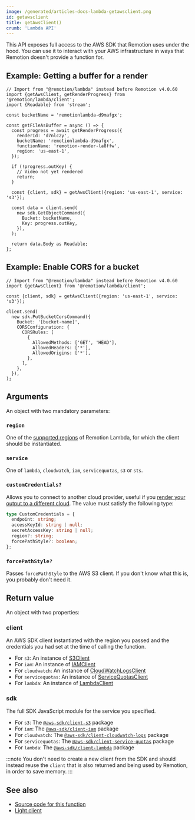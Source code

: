 ```yaml
---
image: /generated/articles-docs-lambda-getawsclient.png
id: getawsclient
title: getAwsClient()
crumb: 'Lambda API'
---
```


This API exposes full access to the AWS SDK that Remotion uses under the hood. You can use it to interact with your AWS infrastructure in ways that Remotion doesn't provide a function for.

## Example: Getting a buffer for a render

```tsx {19-28}
// Import from "@remotion/lambda" instead before Remotion v4.0.60
import {getAwsClient, getRenderProgress} from '@remotion/lambda/client';
import {Readable} from 'stream';

const bucketName = 'remotionlambda-d9mafgx';

const getFileAsBuffer = async () => {
  const progress = await getRenderProgress({
    renderId: 'd7nlc2y',
    bucketName: 'remotionlambda-d9mafgx',
    functionName: 'remotion-render-la8ffw',
    region: 'us-east-1',
  });

  if (!progress.outKey) {
    // Video not yet rendered
    return;
  }

  const {client, sdk} = getAwsClient({region: 'us-east-1', service: 's3'});

  const data = client.send(
    new sdk.GetObjectCommand({
      Bucket: bucketName,
      Key: progress.outKey,
    }),
  );

  return data.Body as Readable;
};
```

## Example: Enable CORS for a bucket

```tsx
// Import from "@remotion/lambda" instead before Remotion v4.0.60
import {getAwsClient} from '@remotion/lambda/client';

const {client, sdk} = getAwsClient({region: 'us-east-1', service: 's3'});

client.send(
  new sdk.PutBucketCorsCommand({
    Bucket: '[bucket-name]',
    CORSConfiguration: {
      CORSRules: [
        {
          AllowedMethods: ['GET', 'HEAD'],
          AllowedHeaders: ['*'],
          AllowedOrigins: ['*'],
        },
      ],
    },
  }),
);
```

## Arguments

An object with two mandatory parameters:

### `region`

One of the [supported regions](/docs/lambda/region-selection) of Remotion Lambda, for which the client should be instantiated.

### `service`

One of `lambda`, `cloudwatch`, `iam`, `servicequotas`, `s3` or `sts`.

### `customCredentials?`<AvailableFrom v="3.2.23" />

Allows you to connect to another cloud provider, useful if you [render your output to a different cloud](/docs/lambda/custom-destination). The value must satisfy the following type:

```ts
type CustomCredentials = {
  endpoint: string;
  accessKeyId: string | null;
  secretAccessKey: string | null;
  region?: string;
  forcePathStyle?: boolean;
};
```

### `forcePathStyle?`<AvailableFrom v="4.0.202" />

Passes `forcePathStyle` to the AWS S3 client. If you don't know what this is, you probably don't need it.

## Return value

An object with two properties:

### client

An AWS SDK client instantiated with the region you passed and the credentials you had set at the time of calling the function.

- For `s3`: An instance of [S3Client](https://docs.aws.amazon.com/AWSJavaScriptSDK/v3/latest/clients/client-s3/classes/s3client.html)
- For `iam`: An instance of [IAMClient](https://docs.aws.amazon.com/AWSJavaScriptSDK/v3/latest/clients/client-iam/classes/iamclient.html)
- For `cloudwatch`: An instance of [CloudWatchLogsClient](https://docs.aws.amazon.com/AWSJavaScriptSDK/v3/latest/clients/client-cloudwatch-logs/classes/cloudwatchlogsclient.html)
- For `servicequotas`: An instance of [ServiceQuotasClient](https://docs.aws.amazon.com/AWSJavaScriptSDK/v3/latest/clients/client-service-quotas/classes/servicequotasclient.html)
- For `lambda`: An instance of [LambdaClient](https://docs.aws.amazon.com/AWSJavaScriptSDK/v3/latest/clients/client-lambda/classes/lambdaclient.html)

### sdk

The full SDK JavaScript module for the service you specified.

- For `s3`: The [`@aws-sdk/client-s3`](https://docs.aws.amazon.com/AWSJavaScriptSDK/v3/latest/clients/client-s3/index.html#aws-sdkclient-s3) package
- For `iam`: The [`@aws-sdk/client-iam`](https://docs.aws.amazon.com/AWSJavaScriptSDK/v3/latest/clients/client-iam/index.html#aws-sdkclient-iam) package
- For `cloudwatch`: The [`@aws-sdk/client-cloudwatch-logs`](https://docs.aws.amazon.com/AWSJavaScriptSDK/v3/latest/clients/client-cloudwatch-logs/index.html#aws-sdkclient-cloudwatch-logs) package
- For `servicequotas`: The [`@aws-sdk/client-service-quotas`](https://docs.aws.amazon.com/AWSJavaScriptSDK/v3/latest/clients/client-service-quotas/index.html) package
- For `lambda`: The [`@aws-sdk/client-lambda`](https://docs.aws.amazon.com/AWSJavaScriptSDK/v3/latest/clients/client-lambda/index.html#aws-sdkclient-lambda) package

:::note
You don't need to create a new client from the SDK and should instead reuse the `client` that is also returned and being used by Remotion, in order to save memory.
:::

## See also

- [Source code for this function](https://github.com/remotion-dev/remotion/blob/main/packages/lambda/src/api/get-aws-client.ts)
- [Light client](/docs/lambda/light-client)
